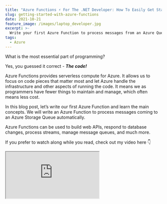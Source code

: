 ```yaml
---
title: "Azure Functions ⚡ For The .NET Developer: How To Easily Get Started"
slug: getting-started-with-azure-functions
date: 2021-10-21
feature_image: /images/laptop_developer.jpg
excerpt: >-
  Write your first Azure Function to process messages from an Azure Queue Storage. See how to use Managed Identities to setup authentication for Azure Function with other resources.
tags:
  - Azure
---
```

What is the most essential part of programming?

Yes, you guessed it correct - _**The code!**_

Azure Functions provides serverless compute for Azure. It allows us to focus on code pieces that matter most and let Azure handle the infrastructure and other aspects of running the code. It means we as programmers have fewer things to maintain and manage, which often means less cost.

In this blog post, let’s write our first Azure Function and learn the main concepts. We will write an Azure Function to process messages coming to an Azure Storage Queue automatically.

Azure Functions can be used to build web APIs, respond to database changes, process streams, manage message queues, and much more.

If you prefer to watch along while you read, check out my video here 👇

<iframe src="https://www.youtube.com/embed/27OUTVdK2_0" />

## Writing Our First Function

Before proceeding any further, make sure you have the [Azure Functions Core Tools](https://docs.microsoft.com/en-us/azure/azure-functions/functions-run-local?WT.mc_id=AZ-MVP-5003875) installed.

Azure Functions Core Tools help develop and test functions on the local computer using the full Functions runtime. Depending on the IDE that you use to write code, you can pick and choose different ways to create a Function - [Command line](https://docs.microsoft.com/en-us/azure/azure-functions/create-first-function-cli-csharp?WT.mc_id=AZ-MVP-5003875), [VS Code](https://docs.microsoft.com/en-us/azure/azure-functions/create-first-function-vs-code-csharp?WT.mc_id=AZ-MVP-5003875), [Visual Studio](https://docs.microsoft.com/en-us/azure/azure-functions/functions-create-your-first-function-visual-studio?WT.mc_id=AZ-MVP-5003875), [Rider](https://blog.jetbrains.com/dotnet/2019/05/09/building-azure-functions-sql-database-improvements-azure-toolkit-rider-2019-1/) etc.

Creating a Functions involves choosing a template for the Function Trigger.

![Visual Studio Azure Function Template](/images/azure_function_create_new.jpg)

When creating an Azure Function, we need to specify a Storage Account (_`AzureWebJobsStorage`_). In the above example, it is set to the Storage Emulator. When we deploy the Function to the Azure infrastructure, this needs to be a real Azure Storage Account that supports Blob, Queue, and Table storage.

This storage account manages triggers, logging function executions, and other meta information of the Azure Function itself. [Here are a few considerations](https://docs.microsoft.com/en-us/azure/azure-functions/storage-considerations?WT.mc_id=AZ-MVP-5003875) you need to make if you are reusing an existing storage account for running a Function.

The `AzureWebJobsStorage` Storage Account is not related to the account that the Function is listening for queue messages. That Queue/Storage is identified by the two values below the `AzureWebJobsStorage` setting in the above dialog/diagram.

### Triggers

Triggers run Azure Functions.

It defines how/when a Function is invoked. Every Function must have exactly one trigger. Depending on the trigger, it has associated data that is passed on the Azure Function as payload.

In this example, we want to process messages coming into Azure Queue Storage. The Queue trigger template helps set up the initial code required for this.

### Function Code

An Azure Function is defined as a static method within a class library project identified by the `FunctionName` attribute. This method is the Function’s entry point. The method must define a Trigger attribute that specifies the trigger type and binds input data.

The below function is an Azure Queue Storage triggered Function. It runs anytime a message is dropped in the `add-weatherdata`. The connection string to the queue is specified as part of the environment configuration with the name `WeatherDataQueue`.

```csharp
public static class Function1
{
    [FunctionName("ProcessWeatherData")]
    public static void Run(
        [QueueTrigger("add-weatherdata", Connection = "WeatherDataQueue")]string myQueueItem, 
        ILogger log)
    {
        log.LogInformation($"C# Queue trigger function processed: {myQueueItem}");
    }
}

```

The connection string `WeatherDataQueue` can be specified as part of the `local.settings.json` file when running on the local development computer.

```csharp
{
  "IsEncrypted": false,
  "Values": {
    "AzureWebJobsStorage": "UseDevelopmentStorage=true",
    "FUNCTIONS_WORKER_RUNTIME": "dotnet",
    "WeatherDataQueue": "<Connection String to Azure Storage Account>"
  }
}

```

Run the application after setting the correct connection string. If you drop messages to the queue either via the Azure Portal or using code, it will automatically be picked up the Function code and process.

In this case, it simply logs the message.

![Azure Function Local Application Console](/images/azure_function_processing.jpg)

## Azure Function & Managed Identity

Azure Functions supports Managed Identities.

This means we can avoid having to put in connection strings to connect to other resources (that support Managed Identities) and instead let Azure manage the credentials for us.

<BlogLink
  href="/blog/defaultazurecredential-from-azure-sdk"
  title="DefaultAzureCredential: Unifying How We Get Azure AD Token"
  description="Azure Identity library provides Azure Active Directory token authentication support across the Azure SDK"
  authorImage="/images/favicon.ico"
  authorName="Rahul Nath"
  authorTitle="Rahul Pulikkot Nath"
  featureImage="/images/pfx_security.jpg"
/>

In our example, we added in the `WeatherDataQueue` connection string to connect to the Azure Queue Storage. We can replace this to use Managed Identites.

To enable Managed Identities for QueueTrigger we need to update it to the latest Nuget package ([Extension version 5.0.0-beta1 or later](https://docs.microsoft.com/en-us/azure/azure-functions/functions-bindings-storage-queue?WT.mc_id=AZ-MVP-5003875#storage-extension-5x-and-higher)).

With the updated packages, update the connection string name in `local.settings.json` file with a suffix `__queueServiceUri`.

```csharp
{
  "IsEncrypted": false,
  "Values": {
    "AzureWebJobsStorage": "UseDevelopmentStorage=true",
    "FUNCTIONS_WORKER_RUNTIME": "dotnet",
    "WeatherDataQueue__queueServiceUri": "https://youtubevideodemo.queue.core.windows.net/"
  }
}

```

The `QueueTrigger` class is set up to use Managed Identity to connect to the Storage Account when it detects a connection string value appended with the _serviceUri_.

Make sure to grant the Identity the application is running under appropriate permissions in the Azure Storage Account.

When running on the local machine, it can automatically pick up the user logged in to Visual Studio. If the Function is running in Azure infrastructure, enable Identity on the resource and grant it permissions.

![Azure Function Role Assignment For Managed Identity](/images/azure_function_iam_role_assignments.jpg)

Since we need to access Queue Storage to read, write, and delete messages, I have assigned the ‘_Storage Queue Data Contributor_’ role for the appropriate identities as shown above.

The application does not use any secrets or sensitive information to connect the Queue Storage. The Azure infrastructure is automatically managing this for us. It is one less thing to worry about for us developers.

## Deploying Azure Functions

The easiest way to deploy (for testing purposes) is to Publish from the IDE. In Visual Studio, this is built-in, for other IDE’s you will have to install the Azure Tools Extension.

![Deploy Azure Function From Visual Studio](/images/azure_function_publish_visual_studio.jpg)

For real-world applications, I suggest setting up a build-deploy pipeline. If you are using Azure DevOps, check out the below video 👇

<iframe src="https://www.youtube.com/embed/_cOckpopDkY" />

We have successfully created an Azure Function, set it up to process messages from a Queue Storage, and have an end-to-end build and deploy pipeline to push our code into the Azure Infrastructure.

Any time we change our Function and commit it to our git repository, it will be automatically deployed to the corresponding environment.

I hope this helped you to understand and write your first Azure Function ⚡
